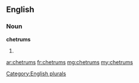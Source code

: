==English==

===Noun===
'''chetrums'''

# {{plural of|[[chetrum]]}}

[[Category:English plurals]]

[[ar:chetrums]]
[[fr:chetrums]]
[[mg:chetrums]]
[[my:chetrums]]